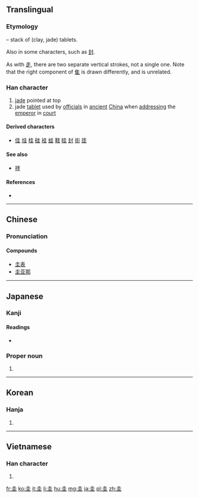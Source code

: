 {{also|丰}}
==Translingual==
{{stroke order|strokes=6}}
===Etymology===
{{Han compound|土|土|ls=p}} – stack of (clay, jade) tablets.

Also {{Han simp|丰}} in some characters, such as [[封]].

As with [[走]], there are two separate vertical strokes, not a single one. Note that the right component of [[隹]] is drawn differently, and is unrelated.

===Han character===
{{Han char|rn=32|rad=土|as=03|sn=6|four=4010<sub>4</sub>|canj=土土 (GG)|ids=⿱[[土]]土}}

# [[jade]] pointed at top
# jade [[tablet]] used by [[official]]s in [[ancient]] [[China]] when [[address]]ing the [[emperor]] in [[court]]

====Derived characters====
* [[佳]] [[烓]] [[桂]] [[硅]] [[袿]] [[蛙]] [[鞋]] [[眭]] [[封]] [[街]] [[厓]]

====See also====
* [[拝]] <!-- Graphically similar -->

====References====
* {{Han ref|kx=0224.020|dkj=04887|dj=0456.050|hdz=10418.050|uh=572D|ud=22317|bh=A663|bd=42595}}

----

==Chinese==
{{zh-hanzi-box|[[圭]]}}

===Pronunciation===
{{zh-pron
|m=guī
|c=gwai1
|mc=y
|oc=y
|ma=
|cat=n
}}

====Compounds====
* [[圭表]]
* [[圭亚那]]

----

==Japanese==

===Kanji===
{{ja-kanji|grade=|rs=土03}}

====Readings====
* {{ja-readings|on=[[けい]] (kei)|kun=[[たま]] (tama)}}

===Proper noun===
{{ja-pos|proper|けい}} 

# {{given name|unisex|lang=ja|sort=けい}}

----

==Korean==

===Hanja===
{{ko-hanja|hangeul=규|rv=gyu|mr=kyu|y=kyu}}

# {{defn|lang=ko|sort=土03}}

----

==Vietnamese==

===Han character===
{{vi-hantu|[[khuê]], [[quê]], [[khoai]], [[que]]|rs=土03}}

# {{defn|lang=vi|sort=土03}}

[[fr:圭]]
[[ko:圭]]
[[it:圭]]
[[li:圭]]
[[hu:圭]]
[[mg:圭]]
[[ja:圭]]
[[pl:圭]]
[[zh:圭]]
